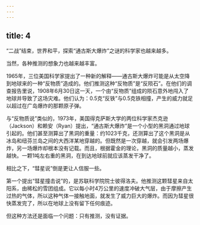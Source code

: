 ```yaml
---
---
---
```

title: 4
---



“二战”结束，世界和平，探索“通古斯大爆炸”之谜的科学家也越来越多。

当然，各种推测的想象力也越来越丰富。

1965年，三位美国科学家提出了一种新的解释——通古斯大爆炸可能是从太空降到地球来的一种“反物质”造成的。他们推测这种“反物质”是“反陨石”。在他们的调查报告里说，1908年6月30日这一天，一个由“反物质”组成的陨石意外地闯入了地球并导致了这场灾难。他们认为：0.5克“反铁”与0.5克铁相撞，产生的威力就足以超过在广岛爆炸的那颗原子弹。

与“反物质说”类似的，1973年，美国得克萨斯大学的两位科学家杰克逊（Jackson）和赖安（Ryan）提出，“通古斯大爆炸”是一个小型的黑洞通过地球引起的。他们甚至测算出了黑洞的重量：约1023千克，还测算出了这个黑洞是从冰岛和纽芬兰岛之间的大西洋某地穿越的。但既然是一次穿越，就会引发两场爆炸，另一场爆炸却根本没有记载。而且，根据霍金的理论，黑洞的质量越小，蒸发越快。一颗1吨左右重的黑洞，在到达地球前就应该蒸发干净了。

相比之下，“彗星说”倒是更让人信服一些。

第一个提出“彗星撞击说”的，是苏联科学院院士彼得洛夫。他推测这颗彗星来自太阳系，由稀松的雪团组成。它以每小时4万公里的速度冲破大气层，由于摩擦产生过热的气体，所以这种气体一接触地面，就发生了威力巨大的爆炸。而因为彗星很快蒸发完了，所以在地球上没有留下任何痕迹。

但这种方法还是面临一个问题：只有推测，没有证据。